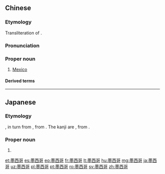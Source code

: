 ==Chinese==
{{zh-forms|gloss=-}}

===Etymology===
Transliteration of {{etyl|en|zh}} {{m|en|Mexico}}.

{{etystub|zh}} {{attention|zh|From which Chinese lect did this this enter the general Chinese vocabulary?}}

===Pronunciation===
{{zh-pron
|m=Mòxīgē
|c=mak6 sai1 go1
|h=pfs=Me̍t-sî-kô
|mn=xm,zz,tw:Be̍k-se-ko/qz:Bia̍k-se-ko
|cat=pn
}}

===Proper noun===
{{zh-proper noun}}

# [[Mexico]]

====Derived terms====
{{zh-der|墨西哥城}}

{{zh-cat|Mexico|Countries of North America|Countries of Central America|Exonyms}}

----

==Japanese==
{{ja-kanjitab|yomi=irr|めき|し|こ|sort=めきしこ}}

===Etymology===
{{bor|ja|en|Mexico|sort=めきしこ}}, in turn from {{der|ja|es|México|sort=めきしこ}}, from {{der|ja|nci|Mēxihco|sort=めきしこ}}. The kanji are {{ateji|sort=めきしこ}}, from {{der|ja|zh|墨西哥|tr=Mòxīgē|sort=めきしこ}}.

===Proper noun===
{{ja-pos|proper|メキシコ}}

# {{rare spelling of|メキシコ|lang=ja|sort=めきしこ}}

[[et:墨西哥]]
[[es:墨西哥]]
[[eo:墨西哥]]
[[fr:墨西哥]]
[[lt:墨西哥]]
[[hu:墨西哥]]
[[mg:墨西哥]]
[[ja:墨西哥]]
[[uz:墨西哥]]
[[pl:墨西哥]]
[[pt:墨西哥]]
[[ro:墨西哥]]
[[sv:墨西哥]]
[[zh:墨西哥]]